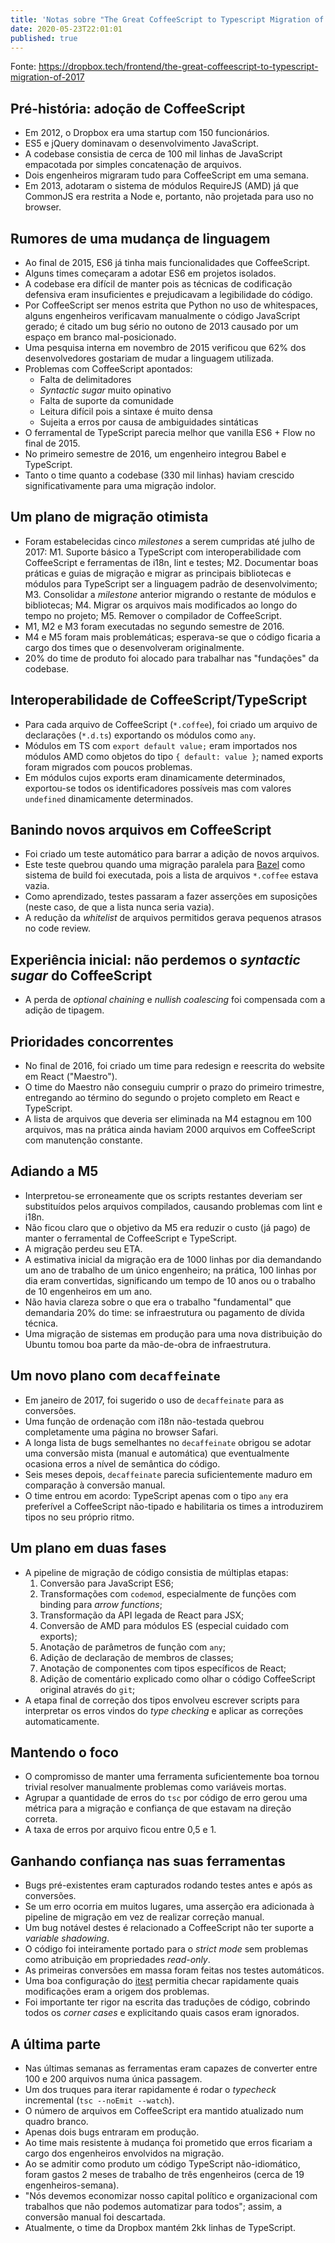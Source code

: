 ```yaml
---
title: 'Notas sobre "The Great CoffeeScript to Typescript Migration of 2017"'
date: 2020-05-23T22:01:01
published: true
---
```


Fonte: https://dropbox.tech/frontend/the-great-coffeescript-to-typescript-migration-of-2017

## Pré-história: adoção de CoffeeScript

- Em 2012, o Dropbox era uma startup com 150 funcionários.
- ES5 e jQuery dominavam o desenvolvimento JavaScript.
- A codebase consistia de cerca de 100 mil linhas de JavaScript empacotada por simples concatenação de arquivos.
- Dois engenheiros migraram tudo para CoffeeScript em uma semana.
- Em 2013, adotaram o sistema de módulos RequireJS (AMD) já que CommonJS era restrita a Node e, portanto, não projetada para uso no browser.

## Rumores de uma mudança de linguagem

- Ao final de 2015, ES6 já tinha mais funcionalidades que CoffeeScript.
- Alguns times começaram a adotar ES6 em projetos isolados.
- A codebase era difícil de manter pois as técnicas de codificação defensiva eram insuficientes e prejudicavam a legibilidade do código.
- Por CoffeeScript ser menos estrita que Python no uso de whitespaces, alguns engenheiros verificavam manualmente o código JavaScript gerado; é citado um bug sério no outono de 2013 causado por um espaço em branco mal-posicionado.
- Uma pesquisa interna em novembro de 2015 verificou que 62% dos desenvolvedores gostariam de mudar a linguagem utilizada.
- Problemas com CoffeeScript apontados:
  - Falta de delimitadores
  - _Syntactic sugar_ muito opinativo
  - Falta de suporte da comunidade
  - Leitura difícil pois a sintaxe é muito densa
  - Sujeita a erros por causa de ambiguidades sintáticas
- O ferramental de TypeScript parecia melhor que vanilla ES6 + Flow no final de 2015.
- No primeiro semestre de 2016, um engenheiro integrou Babel e TypeScript.
- Tanto o time quanto a codebase (330 mil linhas) haviam crescido significativamente para uma migração indolor.

## Um plano de migração otimista

- Foram estabelecidas cinco _milestones_ a serem cumpridas até julho de 2017:
  M1. Suporte básico a TypeScript com interoperabilidade com CoffeeScript e ferramentas de i18n, lint e testes;
  M2. Documentar boas práticas e guias de migração e migrar as principais bibliotecas e módulos para TypeScript ser a linguagem padrão de desenvolvimento;
  M3. Consolidar a _milestone_ anterior migrando o restante de módulos e bibliotecas;
  M4. Migrar os arquivos mais modificados ao longo do tempo no projeto;
  M5. Remover o compilador de CoffeeScript.
- M1, M2 e M3 foram executadas no segundo semestre de 2016.
- M4 e M5 foram mais problemáticas; esperava-se que o código ficaria a cargo dos times que o desenvolveram originalmente.
- 20% do time de produto foi alocado para trabalhar nas "fundações" da codebase.

## Interoperabilidade de CoffeeScript/TypeScript

- Para cada arquivo de CoffeeScript (`*.coffee`), foi criado um arquivo de declarações (`*.d.ts`) exportando os módulos como `any`.
- Módulos em TS com `export default value;` eram importados nos módulos AMD como objetos do tipo `{ default: value }`; named exports foram migrados com poucos problemas.
- Em módulos cujos exports eram dinamicamente determinados, exportou-se todos os identificadores possíveis mas com valores `undefined` dinamicamente determinados.

## Banindo novos arquivos em CoffeeScript

- Foi criado um teste automático para barrar a adição de novos arquivos.
- Este teste quebrou quando uma migração paralela para [Bazel](https://bazel.build/) como sistema de build foi executada, pois a lista de arquivos `*.coffee` estava vazia.
- Como aprendizado, testes passaram a fazer asserções em suposições (neste caso, de que a lista nunca seria vazia).
- A redução da _whitelist_ de arquivos permitidos gerava pequenos atrasos no code review.

## Experiência inicial: não perdemos o _syntactic sugar_ do CoffeeScript

- A perda de _optional chaining_ e _nullish coalescing_ foi compensada com a adição de tipagem.

## Prioridades concorrentes

- No final de 2016, foi criado um time para redesign e reescrita do website em React ("Maestro").
- O time do Maestro não conseguiu cumprir o prazo do primeiro trimestre, entregando ao término do segundo o projeto completo em React e TypeScript.
- A lista de arquivos que deveria ser eliminada na M4 estagnou em 100 arquivos, mas na prática ainda haviam 2000 arquivos em CoffeeScript com manutenção constante.

## Adiando a M5

- Interpretou-se erroneamente que os scripts restantes deveriam ser substituídos pelos arquivos compilados, causando problemas com lint e i18n.
- Não ficou claro que o objetivo da M5 era reduzir o custo (já pago) de manter o ferramental de CoffeeScript e TypeScript.
- A migração perdeu seu ETA.
- A estimativa inicial da migração era de 1000 linhas por dia demandando um ano de trabalho de um único engenheiro; na prática, 100 linhas por dia eram convertidas, significando um tempo de 10 anos ou o trabalho de 10 engenheiros em um ano.
- Não havia clareza sobre o que era o trabalho "fundamental" que demandaria 20% do time: se infraestrutura ou pagamento de dívida técnica.
- Uma migração de sistemas em produção para uma nova distribuição do Ubuntu tomou boa parte da mão-de-obra de infraestrutura.

## Um novo plano com `decaffeinate`

- Em janeiro de 2017, foi sugerido o uso de `decaffeinate` para as conversões.
- Uma função de ordenação com i18n não-testada quebrou completamente uma página no browser Safari.
- A longa lista de bugs semelhantes no `decaffeinate` obrigou se adotar uma conversão mista (manual e automática) que eventualmente ocasiona erros a nível de semântica do código.
- Seis meses depois, `decaffeinate` parecia suficientemente maduro em comparação à conversão manual.
- O time entrou em acordo: TypeScript apenas com o tipo `any` era preferível a CoffeeScript não-tipado e habilitaria os times a introduzirem tipos no seu próprio ritmo.

## Um plano em duas fases

- A pipeline de migração de código consistia de múltiplas etapas:
  1. Conversão para JavaScript ES6;
  2. Transformações com `codemod`, especialmente de funções com binding para _arrow functions_;
  3. Transformação da API legada de React para JSX;
  4. Conversão de AMD para módulos ES (especial cuidado com exports);
  5. Anotação de parâmetros de função com `any`;
  6. Adição de declaração de membros de classes;
  7. Anotação de componentes com tipos específicos de React;
  8. Adição de comentário explicado como olhar o código CoffeeScript original através do `git`;
- A etapa final de correção dos tipos envolveu escrever scripts para interpretar os erros vindos do _type checking_ e aplicar as correções automaticamente.

## Mantendo o foco

- O compromisso de manter uma ferramenta suficientemente boa tornou trivial resolver manualmente problemas como variáveis mortas.
- Agrupar a quantidade de erros do `tsc` por código de erro gerou uma métrica para a migração e confiança de que estavam na direção correta.
- A taxa de erros por arquivo ficou entre 0,5 e 1.

## Ganhando confiança nas suas ferramentas

- Bugs pré-existentes eram capturados rodando testes antes e após as conversões.
- Se um erro ocorria em muitos lugares, uma asserção era adicionada à pipeline de migração em vez de realizar correção manual.
- Um bug notável destes é relacionado a CoffeeScript não ter suporte a _variable shadowing_.
- O código foi inteiramente portado para o _strict mode_ sem problemas como atribuição em propriedades _read-only_.
- As primeiras conversões em massa foram feitas nos testes automáticos.
- Uma boa configuração do [itest](https://www.youtube.com/watch?v=muvU1DYrY0w) permitia checar rapidamente quais modificações eram a origem dos problemas.
- Foi importante ter rigor na escrita das traduções de código, cobrindo todos os _corner cases_ e explicitando quais casos eram ignorados.

## A última parte

- Nas últimas semanas as ferramentas eram capazes de converter entre 100 e 200 arquivos numa única passagem.
- Um dos truques para iterar rapidamente é rodar o _typecheck_ incremental (`tsc --noEmit --watch`).
- O número de arquivos em CoffeeScript era mantido atualizado num quadro branco.
- Apenas dois bugs entraram em produção.
- Ao time mais resistente à mudança foi prometido que erros ficariam a cargo dos engenheiros envolvidos na migração.
- Ao se admitir como produto um código TypeScript não-idiomático, foram gastos 2 meses de trabalho de três engenheiros (cerca de 19 engenheiros-semana).
- "Nós devemos economizar nosso capital político e organizacional com trabalhos que não podemos automatizar para todos"; assim, a conversão manual foi descartada.
- Atualmente, o time da Dropbox mantém 2kk linhas de TypeScript.
